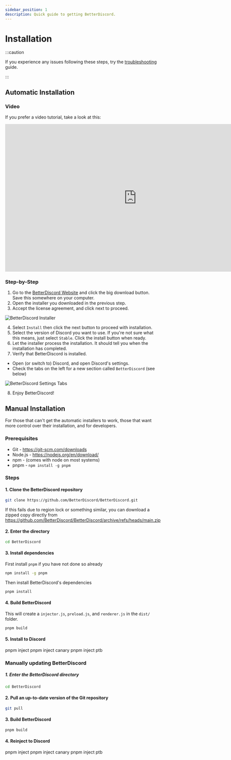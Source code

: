 ```yaml
---
sidebar_position: 1
description: Quick guide to getting BetterDiscord.
---
```


# Installation

:::caution

If you experience any issues following these steps, try the [troubleshooting](./troubleshooting) guide.

:::

## Automatic Installation

### Video

If you prefer a video tutorial, take a look at this:

<iframe width="850" height="478" src="https://www.youtube.com/embed/n_CCYtIZj0Y" title="YouTube video player" frameborder="0" allow="accelerometer; autoplay; clipboard-write; encrypted-media; gyroscope; picture-in-picture" allowfullscreen></iframe>

### Step-by-Step

1. Go to the [BetterDiscord Website](https://betterdiscord.app) and click the big download button. Save this somewhere on your computer.
2. Open the installer you downloaded in the previous step.
3. Accept the license agreement, and click next to proceed.

![BetterDiscord Installer](./img/installer.png)

4. Select `Install` then click the next button to proceed with installation.
5. Select the version of Discord you want to use. If you're not sure what this means, just select `Stable`. Click the install button when ready.
6. Let the installer process the installation. It should tell you when the installation has completed.
7. Verify that BetterDiscord is installed.
  - Open (or switch to) Discord, and open Discord's settings.
  - Check the tabs on the left for a new section called `BetterDiscord` (see below)

![BetterDiscord Settings Tabs](./img/bd_settings_tabs.png)

8. Enjoy BetterDiscord!



## Manual Installation

For those that can't get the automatic installers to work, those that want more control over their installation, and for developers.

### Prerequisites

- Git - https://git-scm.com/downloads
- Node.js - https://nodejs.org/en/download/
- npm - (comes with node on most systems)
- pnpm - `npm install -g pnpm`

### Steps

#### 1. Clone the BetterDiscord repository
```bash
git clone https://github.com/BetterDiscord/BetterDiscord.git
```
If this fails due to region lock or something similar, you can download a zipped copy directly from https://github.com/BetterDiscord/BetterDiscord/archive/refs/heads/main.zip

#### 2. Enter the directory
```bash
cd BetterDiscord
```

#### 3. Install dependencies
First install `pnpm` if you have not done so already
```bash
npm install -g pnpm
```

Then install BetterDiscord's dependencies
```bash
pnpm install
```

#### 4. Build BetterDiscord

This will create a `injector.js`, `preload.js`, and `renderer.js` in the `dist/` folder.
```bash
pnpm build
```

#### 5. Install to Discord


<Tabs className="code-tabs">
<TabItem value="stable"><CodeBlock language="bash">pnpm inject</CodeBlock></TabItem>
<TabItem value="canary"><CodeBlock language="bash">pnpm inject canary</CodeBlock></TabItem>
<TabItem value="ptb"><CodeBlock language="bash">pnpm inject ptb</CodeBlock></TabItem>
</Tabs>

### Manually updating BetterDiscord

##### 1. Enter the BetterDiscord directory
```bash
cd BetterDiscord
```

#### 2. Pull an up-to-date version of the Git repository
```bash
git pull
```

#### 3. Build BetterDiscord
```bash
pnpm build
```

#### 4. Reinject to Discord


<Tabs className="code-tabs">
<TabItem value="stable"><CodeBlock language="bash">pnpm inject</CodeBlock></TabItem>
<TabItem value="canary"><CodeBlock language="bash">pnpm inject canary</CodeBlock></TabItem>
<TabItem value="ptb"><CodeBlock language="bash">pnpm inject ptb</CodeBlock></TabItem>
</Tabs>